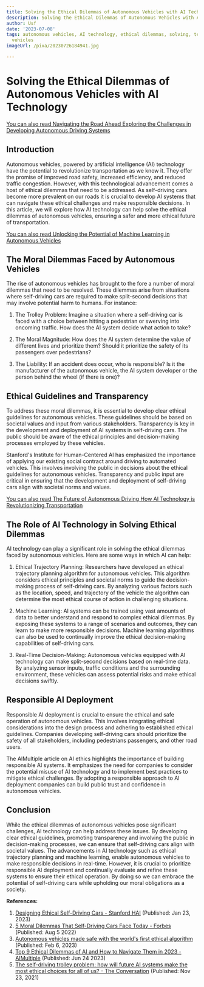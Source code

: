 ```yaml
---
title: Solving the Ethical Dilemmas of Autonomous Vehicles with AI Technology
description: Solving the Ethical Dilemmas of Autonomous Vehicles with AI Technology
author: Usf
date: '2023-07-08'
tags: autonomous vehicles, AI technology, ethical dilemmas, solving, technology, AI,
  vehicles
imageUrl: /pixa/20230726184941.jpg

---
```

#  Solving the Ethical Dilemmas of Autonomous Vehicles with AI Technology

[You can also read Navigating the Road Ahead Exploring the Challenges in Developing  Autonomous Driving Systems](Navigating%20the%20Road%20Ahead%20Exploring%20the%20Challenges%20in%20Developing%20Autonomous%20Driving%20Systems)


## Introduction

Autonomous vehicles, powered by  artificial intelligence (AI) technology have the potential to revolutionize transportation  as  we  know it. They offer the promise of improved road safety, increased efficiency, and reduced traffic congestion. However, with this  technological advancement comes a host of ethical dilemmas  that need to be addressed. As self-driving cars become more prevalent on our roads it  is crucial  to develop AI systems that can navigate these ethical challenges and make responsible decisions. In this article, we will explore how AI technology can help solve the ethical dilemmas of autonomous vehicles, ensuring a safer and more ethical future of transportation.

[You can also read Unlocking the Potential of Machine Learning in Autonomous Vehicles](Unlocking%20the%20Potential%20of%20Machine%20Learning%20in%20Autonomous%20Vehicles)


## The  Moral Dilemmas Faced  by Autonomous Vehicles

The rise of autonomous vehicles has brought to the fore a number of moral dilemmas that need to be resolved. These dilemmas arise from situations where self-driving  cars are  required to make split-second decisions that  may involve  potential harm to humans. For  instance:

1. The Trolley  Problem: Imagine a situation where a self-driving car is faced with a choice between hitting a pedestrian or swerving into oncoming traffic. How does the AI system decide what action to take?

2. The Moral Magnitude: How does the AI system determine the value of different lives and prioritize them? Should it prioritize the safety  of its passengers over pedestrians?

3. The Liability: If an  accident does  occur, who is responsible? Is it the manufacturer of the  autonomous vehicle, the AI system developer or the person  behind the wheel  (if there is one)?

## Ethical Guidelines and Transparency

To address these  moral  dilemmas,  it is  essential to develop clear  ethical guidelines for  autonomous vehicles. These  guidelines should be  based on societal values and input from various stakeholders. Transparency is key in the development and deployment of AI systems in self-driving cars. The public should be aware of  the ethical principles and decision-making processes employed by  these vehicles.

Stanford's Institute for Human-Centered  AI has emphasized the importance of applying our existing social contract  around driving to automated vehicles.  This involves involving the public in decisions about the  ethical  guidelines for autonomous vehicles. Transparency and public input are critical in ensuring that the development and deployment of self-driving cars  align with  societal norms  and values.

[You can also read The Future of Autonomous Driving How  AI Technology is Revolutionizing Transportation](The%20Future%20of%20Autonomous%20Driving%20How%20AI%20Technology%20is%20Revolutionizing%20Transportation)


## The  Role  of AI  Technology in Solving Ethical  Dilemmas

AI technology can play a significant  role in solving  the ethical dilemmas faced by autonomous vehicles. Here are some  ways in which AI can help:

1.  Ethical Trajectory Planning: Researchers have developed an  ethical trajectory planning algorithm for autonomous vehicles. This algorithm considers ethical principles and societal norms to guide the decision-making process  of self-driving cars. By analyzing various factors such as the location, speed, and trajectory of  the vehicle the algorithm can determine the most ethical course of action in challenging situations.

2. Machine Learning: AI systems  can be trained using vast  amounts of data to better understand and respond to complex  ethical dilemmas.  By exposing these systems to a range of scenarios and outcomes, they can  learn to make more responsible decisions.  Machine learning algorithms can  also be used to continually improve the ethical decision-making capabilities of self-driving cars.

3. Real-Time Decision-Making:  Autonomous vehicles equipped with AI technology can make split-second decisions based on real-time data. By analyzing sensor inputs, traffic conditions and the surrounding environment, these vehicles can assess potential risks and  make ethical decisions swiftly.

## Responsible AI Deployment

Responsible AI deployment is crucial to ensure the ethical and safe operation of  autonomous vehicles. This  involves integrating ethical considerations into the design process and adhering to established ethical guidelines. Companies developing self-driving cars should prioritize the safety  of  all stakeholders, including pedestrians passengers, and other road users.

The  AIMultiple article on AI ethics highlights the importance of building responsible AI systems. It emphasizes the need for companies to consider the potential misuse of AI technology  and to implement best practices to mitigate ethical challenges. By adopting a responsible approach to AI deployment companies can build public trust  and confidence in autonomous vehicles.

## Conclusion

While the ethical dilemmas  of autonomous vehicles pose significant challenges, AI technology can help address these issues. By developing clear  ethical guidelines, promoting transparency and involving the public in decision-making processes, we can ensure that  self-driving cars align with societal values. The  advancements in AI technology such  as ethical trajectory planning and machine learning, enable autonomous  vehicles to make responsible decisions in real-time. However, it is crucial to prioritize responsible AI deployment and continually evaluate and refine these systems to ensure their ethical  operation. By  doing so we can embrace  the potential of self-driving cars while upholding our moral obligations as a society.

**References:**
1. [Designing Ethical Self-Driving Cars - Stanford HAI](https://hai.stanford.edu/news/designing-ethical-self-driving-cars) (Published: Jan 23,  2023)
2. [5 Moral Dilemmas That Self-Driving Cars Face Today - Forbes](https://www.forbes.com/sites/naveenjoshi/2022/08/05/5-moral-dilemmas-that-self-driving-cars-face-today/?sh=764874d7630d) (Published:  Aug 5 2022)
3. [Autonomous vehicles made safe with the world's  first ethical algorithm](https://www.innovationnewsnetwork.com/autonomous-vehicles-made-safe-with-the-worlds-first-ethical-algorithm/29569/) (Published: Feb 6, 2023)
4. [Top  9 Ethical Dilemmas of AI and How to  Navigate Them in 2023 -  AIMultiple](https://research.aimultiple.com/ai-ethics/) (Published: Jun 24 2023)
5. [The self-driving trolley problem:  how  will future AI systems make the most ethical choices for all  of us? - The Conversation](https://theconversation.com/the-self-driving-trolley-problem-how-will-future-ai-systems-make-the-most-ethical-choices-for-all-of-us-170961) (Published: Nov 23, 2021)
